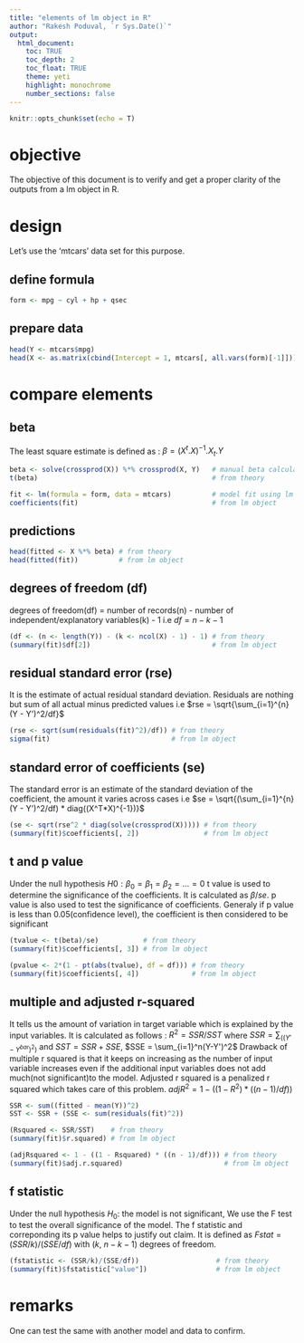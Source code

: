```yaml
---
title: "elements of lm object in R"
author: "Rakesh Poduval, `r Sys.Date()`"
output:
  html_document: 
    toc: TRUE
    toc_depth: 2
    toc_float: TRUE
    theme: yeti
    highlight: monochrome
    number_sections: false
---
```


```r
knitr::opts_chunk$set(echo = T)
```

# objective
The objective of this document is to verify and get a proper clarity of the outputs from a lm object in R.

# design
Let's use the 'mtcars' data set for this purpose.

## define formula
```r
form <- mpg ~ cyl + hp + qsec
```
## prepare data
```r
head(Y <- mtcars$mpg)
head(X <- as.matrix(cbind(Intercept = 1, mtcars[, all.vars(form)[-1]])))
```

# compare elements
## beta
The least square estimate is defined as : $β = (X^t.X)^{-1}.X_t.Y$
```r
beta <- solve(crossprod(X)) %*% crossprod(X, Y)   # manual beta calculation from theory
t(beta)                                           # from theory

fit <- lm(formula = form, data = mtcars)          # model fit using lm function
coefficients(fit)                                 # from lm object
```
## predictions
```r
head(fitted <- X %*% beta) # from theory
head(fitted(fit))          # from lm object
```
## degrees of freedom (df)
degrees of freedom(df) = number of records(n) - number of independent/explanatory variables(k) - 1 
i.e $df = n-k-1$
```r
(df <- (n <- length(Y)) - (k <- ncol(X) - 1) - 1) # from theory
(summary(fit)$df[2])                              # from lm object
```
## residual standard error (rse) 
It is the estimate of actual residual standard deviation. Residuals are nothing but sum of all actual minus predicted values 
i.e $rse = \sqrt{\sum_{i=1}^{n}(Y - Y')^2/df}$
```r
(rse <- sqrt(sum(residuals(fit)^2)/df)) # from theory
sigma(fit)                              # from lm object
```
## standard error of coefficients (se)
The standard error is an estimate of the standard deviation of the coefficient, the amount it varies across cases 
i.e $se = \sqrt{(\sum_{i=1}^{n}(Y - Y')^2/df) * diag((X^T*X)^{-1})}$
```r
(se <- sqrt(rse^2 * diag(solve(crossprod(X))))) # from theory
(summary(fit)$coefficients[, 2])                # from lm object
```
## t and p value 
Under the null hypothesis $H0 : \beta_0 = \beta_1 = \beta_2 = ... = 0$ 
t value is used to determine the significance of the coefficients. It is calculated as $\beta/se$. p value is also used to test the significance of coefficients. Generaly if p value is less than 0.05(confidence level), the coefficient is then considered to be significant
```r
(tvalue <- t(beta)/se)           # from theory
(summary(fit)$coefficients[, 3]) # from lm object

(pvalue <- 2*(1 - pt(abs(tvalue), df = df))) # from theory
(summary(fit)$coefficients[, 4])             # from lm object
```
## multiple and adjusted r-squared
It tells us the amount of variation in target variable which is explained by the input variables. It is calculated as follows :
$R^2 = SSR/ SST$ where $SSR = \sum_((Y' - Y^{bar})^2)$ and $SST = SSR + SSE$, $SSE = \sum_{i=1}^n(Y-Y')^2$
Drawback of multiple r squared is that it keeps on increasing as the number of input variable increases even if the additional input variables does not add much(not significant)to the model. Adjusted r squared is a penalized r squared which takes care of this problem.
$adjR^2 = 1 - ((1 - R^2) * ((n-1)/df))$
```r
SSR <- sum((fitted - mean(Y))^2)
SST <- SSR + (SSE <- sum(residuals(fit)^2))

(Rsquared <- SSR/SST)    # from theory
(summary(fit)$r.squared) # from lm object

(adjRsquared <- 1 - ((1 - Rsquared) * ((n - 1)/df))) # from theory
(summary(fit)$adj.r.squared)                         # from lm object
```
## f statistic
Under the null hypothesis $H_0 :$ the model is not significant, We use the F test to test the overall significance of the model. The f statistic and correponding its p value helps to justify out claim. It is defined as 
$Fstat  = (SSR/k)/(SSE/df)$ with ($k$, $n - k - 1$) degrees of freedom.
```r
(fstatistic <- (SSR/k)/(SSE/df))                   # from theory
(summary(fit)$fstatistic["value"])                 # from lm object
```

# remarks
One can test the same with another model and data to confirm.